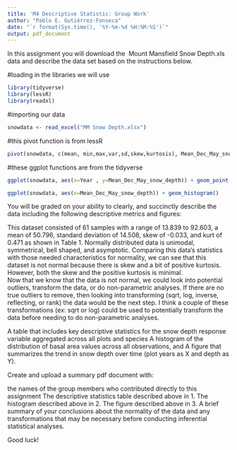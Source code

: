 ```yaml
---
title: 'M4 Descriptive Statistic: Group Work'
author: "Pablo E. Gutiérrez-Fonseca"
date: "`r format(Sys.time(), '%Y-%m-%d %H:%M:%S')`"
output: pdf_document
---
```


In this assignment you will download the &nbsp;Mount Mansfield Snow Depth.xls data and describe the data set based on the instructions below.&nbsp;

#loading in the libraries we will use
```r
library(tidyverse)
library(lessR)
library(readxl)
```

#importing our data
```r
snowdata <- read_excel("MM Snow Depth.xlsx")
```


#this pivot function is from lessR
```r
pivot(snowdata, c(mean, min,max,var,sd,skew,kurtosis), Mean_Dec_May_snow_depth)
```


#these ggplot functions are from the tidyverse
```r
ggplot(snowdata, aes(x=Year , y=Mean_Dec_May_snow_depth)) + geom_point()
```

```r
ggplot(snowdata, aes(x=Mean_Dec_May_snow_depth)) + geom_histogram() 
```


You will be graded on your ability to clearly, and succinctly describe the data including the following descriptive metrics and figures:

This dataset consisted of 61 samples with a range of 13.839 to 92.603, a mean of 50.796, standard deviation of 14.508, skew of -0.033, and kurt of 0.471 as shown in Table 1. Normally distributed data is unimodal, symmetrical, bell shaped, and asymptotic. Comparing this data’s statistics with those needed characteristics for normality, we can see that this dataset is not normal because there is skew and a bit of positive kurtosis. However, both the skew and the positive kurtosis is minimal.  
Now that we know that the data is not normal, we could look into potential outliers, transform the data, or do non-parametric analyses. If there are no true outliers to remove, then looking into transforming (sqrt, log, inverse, reflecting, or rank) the data would be the next step. I think a couple of these transformations (ex: sqrt or log) could be used to potentially transform the data before needing to do non-parametric analyses.



A table that includes key descriptive statistics for the snow depth response variable aggregated across all plots and species
A histogram of the distribution of basal area values across all observations, and
A figure that summarizes the trend in snow depth over time (plot years as X and depth as Y).

Create and upload a summary pdf document with:

the names of the group members who contributed directly to this assignment
The descriptive statistics table described above in 1.
The histogram described above in 2.
The figure described above in 3.
A brief summary of your conclusions about the normality of the data and any transformations that may be necessary before conducting inferential statistical analyses.

Good luck!
